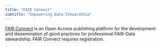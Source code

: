 ```yaml
---
title: "FAIR Connect"
subtitle: "Empowering Data Stewardship"
---
```


[FAIR Connect](https://fairconnect.pro/) is an Open Access publishing platform for the development and dissemination of good practices for professional FAIR-Data stewardship. FAIR Connect requires registration. 